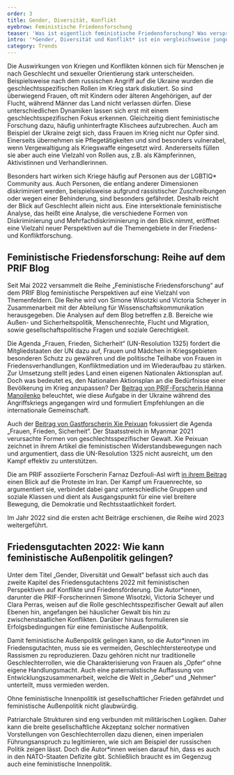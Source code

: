 ```yaml
---
order: 3
title: Gender, Diversität, Konflikt
eyebrow: Feministische Friedensforschung
teaser: 'Was ist eigentlich feministische Friedensforschung? Was verspricht eine feministische Außenpolitik und unter welchen Bedingungen kann sie erfolgreich sein? Simone Wisotzki gibt Auskunft aus der Forschung.'
intro: '*Gender, Diversität und Konflikt* ist ein vergleichsweise junges Querschnittsthema in der Forschung von PRIF. 2022 hat sich in diesem Bereich einiges bewegt: Eine PRIF-Blogreihe versammelt seit 2022 diverse feministische Perspektiven. Ein neues Projekt erforscht den Umgang mit Rückschritten bei der Realisierung gendersensibler Menschenrechte im Peacebuilding. Nicht zuletzt war feministische Friedensforschung auch Thema im Friedensgutachten und weiterer Aktivitäten im Bereich Politikberatung und Transfer.'
category: Trends
---
```


<Leadin>Die Auswirkungen von Kriegen</Leadin> und Konflikten können sich für Menschen je nach Geschlecht und sexueller Orientierung stark unterscheiden.
Beispielsweise nach dem russischen Angriff auf die Ukraine wurden die geschlechtsspezifischen Rollen im Krieg stark diskutiert. So sind überwiegend Frauen,
oft mit Kindern oder älteren Angehörigen, auf der Flucht, während Männer das Land nicht verlassen dürfen. Diese unterschiedlichen Dynamiken lassen sich
erst mit einem geschlechtsspezifischen Fokus erkennen. Gleichzeitig dient feministische Forschung dazu, häufig unhinterfragte Klischees aufzubrechen. Auch
am Beispiel der Ukraine zeigt sich, dass Frauen im Krieg nicht nur Opfer sind. Einerseits übernehmen sie Pflegetätigkeiten und sind besonders vulnerabel,
wenn Vergewaltigung als Kriegswaffe eingesetzt wird. Andererseits füllen sie aber auch eine Vielzahl von Rollen aus, z.B. als Kämpferinnen, Aktivistinnen
und Verhandlerinnen.

Besonders hart wirken sich Kriege häufig auf Personen aus der LGBTIQ\* Community aus. Auch Personen, die entlang anderer Dimensionen diskriminiert werden, beispielsweise aufgrund rassistischer Zuschreibungen oder wegen einer Behinderung, sind besonders gefährdet. Deshalb reicht der Blick auf Geschlecht allein nicht aus. Eine intersektionale feministische Analyse, das heißt eine Analyse, die verschiedene Formen von Diskriminierung und Mehrfachdiskriminierung in den Blick nimmt, eröffnet eine Vielzahl neuer Perspektiven auf die Themengebiete in der Friedens- und Konfliktforschung.

## Feministische Friedensforschung: Reihe auf dem PRIF Blog

Seit Mai 2022 versammelt die Reihe „Feministische Friedensforschung“ auf dem PRIF Blog feministische Perspektiven auf eine Vielzahl von Themenfeldern. Die Reihe wird von Simone Wisotzki und Victoria Scheyer in Zusammenarbeit mit der Abteilung für Wissenschaftskommunikation herausgegeben. Die Analysen auf dem Blog betreffen z.B. Bereiche wie Außen- und Sicherheitspolitik, Menschenrechte, Flucht und Migration, sowie gesellschaftspolitische Fragen und soziale Gerechtigkeit.

Die Agenda „Frauen, Frieden, Sicherheit“ (UN-Resolution 1325) fordert die Mitgliedstaaten der UN dazu auf, Frauen und Mädchen in Kriegsgebieten besonderen Schutz zu gewähren und die politische Teilhabe von Frauen in Friedensverhandlungen, Konfliktmediation und im Wiederaufbau zu stärken. Zur Umsetzung stellt jedes Land einen eigenen Nationalen Aktionsplan auf. Doch was bedeutet es, den Nationalen Aktionsplan an die Bedürfnisse einer Bevölkerung im Krieg anzupassen? Der [Beitrag von PRIF-Forscherin Hanna Manoilenko](https://blog.prif.org/2022/10/10/the-continuing-relevance-of-the-women-peace-and-security-agenda-in-the-context-of-russias-war-on-ukraine/) beleuchtet, wie diese Aufgabe in der Ukraine während des Angriffskriegs angegangen wird und formuliert Empfehlungen an die internationale Gemeinschaft.

Auch der [Beitrag von Gastforscherin Xie Peixuan](https://blog.prif.org/2022/11/24/here-there-and-everywhere-feminist-resistance-beyond-the-women-peace-and-security-agenda-in-post-coup-myanmar/) fokussiert die Agenda „Frauen, Frieden, Sicherheit“. Der Staatsstreich in Myanmar 2021 verursachte Formen von geschlechtsspezifischer Gewalt. Xie Peixuan zeichnet in ihrem Artikel die feministischen Widerstandsbewegungen nach und argumentiert, dass die UN-Resolution 1325 nicht ausreicht, um den Kampf effektiv zu unterstützen.

Die am PRIF assoziierte Forscherin Farnaz Dezfouli-Asl wirft [in ihrem Beitrag](https://blog.prif.org/2022/10/27/for-this-forced-heaven-womens-rights/) einen Blick auf die Proteste im Iran. Der Kampf um Frauenrechte, so argumentiert sie, verbindet dabei ganz unterschiedliche Gruppen und soziale Klassen und dient als Ausgangspunkt für eine viel breitere Bewegung, die Demokratie und Rechtsstaatlichkeit fordert.

Im Jahr 2022 sind die ersten acht Beiträge erschienen, die Reihe wird 2023 weitergeführt.

## Friedensgutachten 2022: Wie kann feministische Außenpolitik gelingen?

Unter dem Titel „Gender, Diversität und Gewalt“ befasst sich auch das zweite Kapitel des Friedensgutachtens 2022 mit feministischen Perspektiven auf Konflikte und Friedensförderung. Die Autor\*innen, darunter die PRIF-Forscherinnen Simone Wisotzki, Victoria Scheyer und Clara Perras, weisen auf die Rolle geschlechtsspezifischer Gewalt auf allen Ebenen hin, angefangen bei häuslicher Gewalt bis hin zu zwischenstaatlichen Konflikten. Darüber hinaus formulieren sie Erfolgsbedingungen für eine feministische Außenpolitik.

Damit feministische Außenpolitik gelingen kann, so die Autor\*innen im Friedensgutachten, muss sie es vermeiden, Geschlechterstereotype und Rassismen zu reproduzieren. Dazu gehören nicht nur traditionelle Geschlechterrollen, wie die Charakterisierung von Frauen als „Opfer“ ohne eigene Handlungsmacht. Auch eine paternalistische Auffassung von Entwicklungszusammenarbeit, welche die Welt in „Geber“ und „Nehmer“ unterteilt, muss vermieden werden.

<Quote cite="Friedensgutachten 2022, S. 85">

Ohne feministische Innenpolitik ist gesellschaftlicher Frieden gefährdet und feministische Außenpolitik nicht glaubwürdig.

</Quote>

Patriarchale Strukturen sind eng verbunden mit militärischen Logiken. Daher kann die breite gesellschaftliche Akzeptanz solcher normativen Vorstellungen von Geschlechterrollen dazu dienen, einen imperialen Führungsanspruch zu legitimieren, wie sich am Beispiel der russischen Politik zeigen lässt. Doch die Autor\*innen weisen darauf hin, dass es auch in den NATO-Staaten Defizite gibt. Schließlich braucht es im Gegenzug auch eine feministische Innenpolitik.
